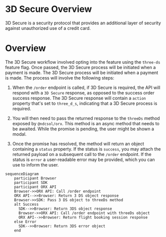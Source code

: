 # 3D Secure Overview

3D Secure is a security protocol that provides an additional layer of security against unauthorized use of a credit card.  

# Overview

The 3D Secure workflow involved opting into the feature using the `three-ds` feature flag. Once passed, the 3D Secure process will be initiated when a payment is made. The 3D Secure process will be initiated when a payment is made. The process will involve the following steps: 

1. When the `/order` endpoint is called, if 3D Secure is required, the API will respond with a `3D Secure` response, as opposed to the success order success response. The 3D Secure response will contain a `action` property that's set to `three_d_s`, indicating that a 3D Secure process is required.

1. You will then need to pass the returned response to the `threeDs` method exposed by `@ndcsol/orx`. This method is an async method that needs to be awaited. While the promise is pending, the user might be shown a modal. 

1. Once the promise has resolved, the method will return an object containing a `status` property. If the status is `success`, you may attach the returned payload on a subsequent call to the `/order` endpoint. If the status is `error` a user-readable error may be provided, which you can use to inform the user.

```mermaid
sequenceDiagram
    participant Browser
    participant SDK
    participant ORX API
    Browser->>ORX API: Call /order endpoint
    ORX API-->>Browser: Return 3 DS object response
    Browser->>SDK: Pass 3 DS object to threeDs method
    alt Success
      SDK-->>Browser: Return 3DS object response
      Browser->>ORX API: Call /order endpoint with threeDs object
      ORX API-->>Browser: Return flight booking session response
    else Error
      SDK-->>Browser: Return 3DS error object
    end
```
